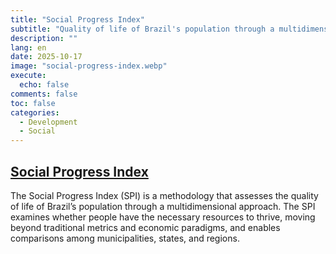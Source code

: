 ```yaml
---
title: "Social Progress Index"
subtitle: "Quality of life of Brazil's population through a multidimensional approach"
description: ""
lang: en
date: 2025-10-17
image: "social-progress-index.webp"
execute:
  echo: false
comments: false
toc: false
categories:
  - Development
  - Social
---
```



## [Social Progress Index](https://ipsbrasil.org.br/en/)

The Social Progress Index (SPI) is a methodology that assesses the quality of life of Brazil's population through a multidimensional approach. The SPI examines whether people have the necessary resources to thrive, moving beyond traditional metrics and economic paradigms, and enables comparisons among municipalities, states, and regions.



